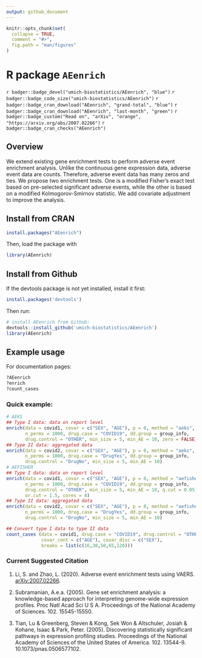 ---
output: github_document
---

<!-- README.md is generated from README.Rmd. Please edit that file -->

```{r, echo = FALSE}
knitr::opts_chunk$set(
  collapse = TRUE,
  comment = "#>",
  fig.path = "man/figures"
)
```

# R package `AEenrich`

`r badger::badge_devel("umich-biostatistics/AEenrich", "blue")` 
`r badger::badge_code_size("umich-biostatistics/AEenrich")` 
`r badger::badge_cran_download("AEenrich", "grand-total", "blue")` 
`r badger::badge_cran_download("AEenrich", "last-month", "green")`
`r badger::badge_custom("Read on", "arXiv", "orange", "https://arxiv.org/abs/2007.02266")`
`r badger::badge_cran_checks("AEenrich")`

## Overview

We extend existing gene enrichment tests to perform adverse event enrichment analysis. Unlike the continuous gene expression data, adverse event data are counts. Therefore, adverse event data has many zeros and ties. We propose two enrichment tests. One is a modified Fisher's exact test based on pre-selected significant adverse events, while the other is based on a modified Kolmogorov-Smirnov statistic. We add covariate adjustment to improve the analysis.

## Install from CRAN

```{r, eval = FALSE}
install.packages("AEenrich")
```

Then, load the package with

```{r, eval = FALSE}
library(AEenrich)
```

## Install from Github

If the devtools package is not yet installed, install it first:

```{r, eval=FALSE}
install.packages('devtools')
```

Then run: 

```{r, eval = FALSE}
# install AEenrich from Github:
devtools::install_github('umich-biostatistics/AEenrich') 
library(AEenrich)
```

## Example usage

For documentation pages:

```{r, eval = FALSE}
?AEenrich
?enrich
?count_cases
```

### Quick example: 

```{r, eval = FALSE}
# AEKS
## Type I data: data on report level
enrich(data = covid1, covar = c("SEX", "AGE"), p = 0, method = "aeks",
       n_perms = 1000, drug.case = "COVID19", dd.group = group_info,
       drug.control = "OTHER", min_size = 5, min_AE = 10, zero = FALSE)
## Type II data: aggregated data
enrich(data = covid2, covar = c("SEX", "AGE"), p = 0, method = "aeks",
       n_perms = 1000, drug.case = "DrugYes", dd.group = group_info,
       drug.control = "DrugNo", min_size = 5, min_AE = 10)
# AEFISHER
## Type I data: data on report level
enrich(data = covid1, covar = c("SEX", "AGE"), p = 0, method = "aefisher",
       n_perms = 1000, drug.case = "COVID19", dd.group = group_info,
       drug.control = "OTHER", min_size = 5, min_AE = 10, q.cut = 0.05, 
       or.cut = 1.5, cores = 8)
## Type II data: aggregated data
enrich(data = covid2, covar = c("SEX", "AGE"), p = 0, method = "aefisher",
       n_perms = 1000, drug.case = "DrugYes", dd.group = group_info,
       drug.control = "DrugNo", min_size = 5, min_AE = 10)

## Convert type I data to type II data
count_cases (data = covid1, drug.case = "COVID19", drug.control = "OTHER",
             covar_cont = c("AGE"), covar_disc = c("SEX"),
             breaks = list(c(16,30,50,65,120)))

```

### Current Suggested Citation

1. Li, S. and Zhao, L. (2020). Adverse event enrichment tests using VAERS. [arXiv:2007.02266](https://arxiv.org/abs/2007.02266).

2. Subramanian, A.e.a. (2005). Gene set enrichment analysis: a knowledge-based approach for interpreting genome-wide expression profiles. Proc Natl Acad Sci U S A. Proceedings of the National Academy of Sciences. 102. 15545-15550. 

3. Tian, Lu & Greenberg, Steven & Kong, Sek Won & Altschuler, Josiah & Kohane, Isaac & Park, Peter. (2005). Discovering statistically significant pathways in expression profiling studies. Proceedings of the National Academy of Sciences of the United States of America. 102. 13544-9. 10.1073/pnas.0506577102. 